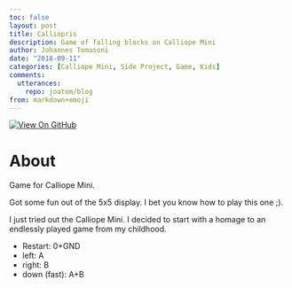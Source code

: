 ```yaml
---
toc: false
layout: post
title: Calliopris
description: Game of falling blocks on Calliope Mini
author: Johannes Tomasoni
date: "2018-09-11"
categories: [Calliope Mini, Side Project, Game, Kids]
comments:
  utterances:
    repo: joatom/blog
from: markdown+emoji
---
```

<a href="https://github.com/joatom/calliopris">
<img class="notebook-badge-image" src="../../../assets/github.svg" alt="View On GitHub"></a>

# About
Game for Calliope Mini.

Got some fun out of the 5x5 display. I bet you know how to play this one ;).

I just tried out the Calliope Mini. I decided to start with a homage to an endlessly played game from my childhood.

- Restart: 0+GND
- left: A
- right: B
- down (fast): A+B
